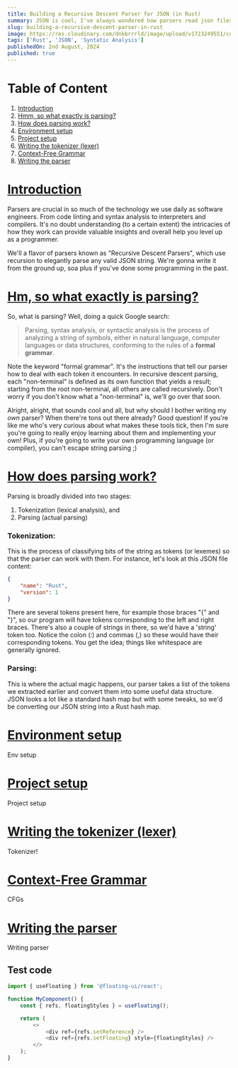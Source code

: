 ```yaml
---
title: Building a Recursive Descent Parser for JSON (in Rust)
summary: JSON is cool, I've always wondered how parsers read json files and convert them into some more useful data structures, so why don't we build one from the ground up?
slug: building-a-recursive-descent-parser-in-rust
image: https://res.cloudinary.com/dnkbrrrld/image/upload/v1723249551/cover-8-edit_emfaja.png
tags: ['Rust', 'JSON', 'Syntatic Analysis']
publishedOn: 2nd August, 2024
published: true
---
```


<HeroImage
    src="https://res.cloudinary.com/dnkbrrrld/image/upload/v1723249551/cover-8-edit_emfaja.png"
    alt="Hero Img"
/>

# Table of Content

1. [Introduction](#introduction)
2. [Hmm, so what exactly is parsing?](#hm-so-what-exactly-is-parsing)
3. [How does parsing work?](#how-does-parsing-work)
4. [Environment setup](#environment-setup)
5. [Project setup](#project-setup)
6. [Writing the tokenizer (lexer)](#writing-the-tokenizer-lexer)
7. [Context-Free Grammar](#context-free-grammar)
8. [Writing the parser](#writing-the-parser)

# [Introduction](#introduction)

Parsers are crucial in so much of the technology we use daily as software engineers. From code linting and syntax analysis to interpreters and compilers. It's no doubt understanding (to a certain extent) the intricacies of how they work can provide valuable insights and overall help you level up as a programmer.

We'll a flavor of parsers known as "Recursive Descent Parsers", which use recursion to elegantly parse any valid JSON string. We're gonna write it from the ground up, soa plus if you've done some programming in the past.

# [Hm, so what exactly is parsing?](#hm-so-what-exactly-is-parsing)

So, what is parsing? Well, doing a quick Google search:

> Parsing, syntax analysis, or syntactic analysis is the process of analyzing a string of symbols, either in natural language, computer languages or data structures, conforming to the rules of a **formal grammar**.

Note the keyword "formal grammar". It's the instructions that tell our parser how to deal with each token it encounters. In recursive descent parsing, each "non-terminal" is defined as its own function that yields a result; starting from the root non-terminal, all others are called recursively. Don't worry if you don't know what a "non-terminal" is, we'll go over that soon.

Alright, alright, that sounds cool and all, but why should I bother writing my _own_ parser? When there're tons out there already? Good question! If you're like me who's very curious about what makes these tools tick, then I'm sure you're going to really enjoy learning about them and implementing your own! Plus, if you're going to write your own programming language (or compiler), you can't escape string parsing ;)

# [How does parsing work?](#how-does-parsing-work)

Parsing is broadly divided into two stages:

1. Tokenization (lexical analysis), and
2. Parsing (actual parsing)

### Tokenization:

This is the process of classifying bits of the string as tokens (or lexemes) so that the parser can work with them. For instance, let's look at this JSON file content:

```json showLineNumbers
{
    "name": "Rust",
    "version": 1
}
```

There are several tokens present here, for example those braces "\{" and "\}", so our program will have tokens corresponding to the left and right braces. There's also a couple of strings in there, so we'd have a 'string' token too. Notice the colon (:) and commas (,) so these would have their corresponding tokens. You get the idea; things like whitespace are generally ignored.

### Parsing:

This is where the actual magic happens, our parser takes a list of the tokens we extracted earlier and convert them into some useful data structure. JSON looks a lot like a standard hash map but with some tweaks, so we'd be converting our JSON string into a Rust hash map.

# [Environment setup](#environment-setup)

Env setup

# [Project setup](#project-setup)

Project setup

# [Writing the tokenizer (lexer)](#writing-the-tokenizer-lexer)

Tokenizer!

# [Context-Free Grammar](#context-free-grammar)

CFGs

# [Writing the parser](#context-free-grammar)

Writing parser

## Test code

```js showLineNumbers title="src/test.js" {4}
import { useFloating } from '@floating-ui/react';

function MyComponent() {
    const { refs, floatingStyles } = useFloating();

    return (
        <>
            <div ref={refs.setReference} />
            <div ref={refs.setFloating} style={floatingStyles} />
        </>
    );
}
```
